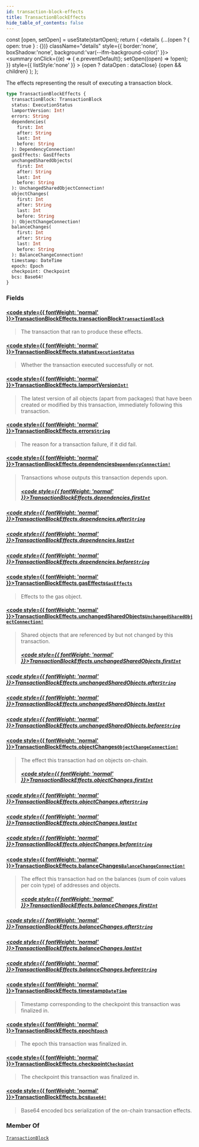 ```yaml
---
id: transaction-block-effects
title: TransactionBlockEffects
hide_table_of_contents: false
---
```









  const [open, setOpen] = useState(startOpen);
  return (
    <details {...(open ? { open: true } : {})} className="details" style={{ border:'none', boxShadow:'none', background:'var(--ifm-background-color)' }}>
      <summary
        onClick={(e) => {
          e.preventDefault();
          setOpen((open) => !open);
        }}
        style={{ listStyle:'none' }}
      >
      {open ? dataOpen : dataClose}
      </summary>
      {open && children}
    </details>
  );
};








The effects representing the result of executing a transaction block.


```graphql
type TransactionBlockEffects {
  transactionBlock: TransactionBlock
  status: ExecutionStatus
  lamportVersion: Int!
  errors: String
  dependencies(
    first: Int
    after: String
    last: Int
    before: String
  ): DependencyConnection!
  gasEffects: GasEffects
  unchangedSharedObjects(
    first: Int
    after: String
    last: Int
    before: String
  ): UnchangedSharedObjectConnection!
  objectChanges(
    first: Int
    after: String
    last: Int
    before: String
  ): ObjectChangeConnection!
  balanceChanges(
    first: Int
    after: String
    last: Int
    before: String
  ): BalanceChangeConnection!
  timestamp: DateTime
  epoch: Epoch
  checkpoint: Checkpoint
  bcs: Base64!
}
```




### Fields

#### [<code style={{ fontWeight: 'normal' }}>TransactionBlockEffects.<b>transactionBlock</b></code>](#)<Bullet />[`TransactionBlock`](/references/sui-api/graphql/reference/objects/transaction-block) <Badge class="badge badge--secondary" text="object"/> 
> 
> 
> The transaction that ran to produce these effects.
> 

#### [<code style={{ fontWeight: 'normal' }}>TransactionBlockEffects.<b>status</b></code>](#)<Bullet />[`ExecutionStatus`](/references/sui-api/graphql/reference/enums/execution-status) <Badge class="badge badge--secondary" text="enum"/> 
> 
> 
> Whether the transaction executed successfully or not.
> 

#### [<code style={{ fontWeight: 'normal' }}>TransactionBlockEffects.<b>lamportVersion</b></code>](#)<Bullet />[`Int!`](/references/sui-api/graphql/reference/scalars/int) <Badge class="badge badge--secondary" text="non-null"/> <Badge class="badge badge--secondary" text="scalar"/> 
> 
> 
> The latest version of all objects (apart from packages) that have been created or modified
> by this transaction, immediately following this transaction.
> 

#### [<code style={{ fontWeight: 'normal' }}>TransactionBlockEffects.<b>errors</b></code>](#)<Bullet />[`String`](/references/sui-api/graphql/reference/scalars/string) <Badge class="badge badge--secondary" text="scalar"/> 
> 
> 
> The reason for a transaction failure, if it did fail.
> 

#### [<code style={{ fontWeight: 'normal' }}>TransactionBlockEffects.<b>dependencies</b></code>](#)<Bullet />[`DependencyConnection!`](/references/sui-api/graphql/reference/objects/dependency-connection) <Badge class="badge badge--secondary" text="non-null"/> <Badge class="badge badge--secondary" text="object"/> 
> 
> 
> Transactions whose outputs this transaction depends upon.
> ##### [<code style={{ fontWeight: 'normal' }}>TransactionBlockEffects.dependencies.<b>first</b></code>](#)<Bullet />[`Int`](/references/sui-api/graphql/reference/scalars/int) <Badge class="badge badge--secondary" text="scalar"/> 
> 
> 
> 
> 

##### [<code style={{ fontWeight: 'normal' }}>TransactionBlockEffects.dependencies.<b>after</b></code>](#)<Bullet />[`String`](/references/sui-api/graphql/reference/scalars/string) <Badge class="badge badge--secondary" text="scalar"/> 
> 
> 
> 
> 

##### [<code style={{ fontWeight: 'normal' }}>TransactionBlockEffects.dependencies.<b>last</b></code>](#)<Bullet />[`Int`](/references/sui-api/graphql/reference/scalars/int) <Badge class="badge badge--secondary" text="scalar"/> 
> 
> 
> 
> 

##### [<code style={{ fontWeight: 'normal' }}>TransactionBlockEffects.dependencies.<b>before</b></code>](#)<Bullet />[`String`](/references/sui-api/graphql/reference/scalars/string) <Badge class="badge badge--secondary" text="scalar"/> 
> 
> 
> 
> 

#### [<code style={{ fontWeight: 'normal' }}>TransactionBlockEffects.<b>gasEffects</b></code>](#)<Bullet />[`GasEffects`](/references/sui-api/graphql/reference/objects/gas-effects) <Badge class="badge badge--secondary" text="object"/> 
> 
> 
> Effects to the gas object.
> 

#### [<code style={{ fontWeight: 'normal' }}>TransactionBlockEffects.<b>unchangedSharedObjects</b></code>](#)<Bullet />[`UnchangedSharedObjectConnection!`](/references/sui-api/graphql/reference/objects/unchanged-shared-object-connection) <Badge class="badge badge--secondary" text="non-null"/> <Badge class="badge badge--secondary" text="object"/> 
> 
> 
> Shared objects that are referenced by but not changed by this transaction.
> ##### [<code style={{ fontWeight: 'normal' }}>TransactionBlockEffects.unchangedSharedObjects.<b>first</b></code>](#)<Bullet />[`Int`](/references/sui-api/graphql/reference/scalars/int) <Badge class="badge badge--secondary" text="scalar"/> 
> 
> 
> 
> 

##### [<code style={{ fontWeight: 'normal' }}>TransactionBlockEffects.unchangedSharedObjects.<b>after</b></code>](#)<Bullet />[`String`](/references/sui-api/graphql/reference/scalars/string) <Badge class="badge badge--secondary" text="scalar"/> 
> 
> 
> 
> 

##### [<code style={{ fontWeight: 'normal' }}>TransactionBlockEffects.unchangedSharedObjects.<b>last</b></code>](#)<Bullet />[`Int`](/references/sui-api/graphql/reference/scalars/int) <Badge class="badge badge--secondary" text="scalar"/> 
> 
> 
> 
> 

##### [<code style={{ fontWeight: 'normal' }}>TransactionBlockEffects.unchangedSharedObjects.<b>before</b></code>](#)<Bullet />[`String`](/references/sui-api/graphql/reference/scalars/string) <Badge class="badge badge--secondary" text="scalar"/> 
> 
> 
> 
> 

#### [<code style={{ fontWeight: 'normal' }}>TransactionBlockEffects.<b>objectChanges</b></code>](#)<Bullet />[`ObjectChangeConnection!`](/references/sui-api/graphql/reference/objects/object-change-connection) <Badge class="badge badge--secondary" text="non-null"/> <Badge class="badge badge--secondary" text="object"/> 
> 
> 
> The effect this transaction had on objects on-chain.
> ##### [<code style={{ fontWeight: 'normal' }}>TransactionBlockEffects.objectChanges.<b>first</b></code>](#)<Bullet />[`Int`](/references/sui-api/graphql/reference/scalars/int) <Badge class="badge badge--secondary" text="scalar"/> 
> 
> 
> 
> 

##### [<code style={{ fontWeight: 'normal' }}>TransactionBlockEffects.objectChanges.<b>after</b></code>](#)<Bullet />[`String`](/references/sui-api/graphql/reference/scalars/string) <Badge class="badge badge--secondary" text="scalar"/> 
> 
> 
> 
> 

##### [<code style={{ fontWeight: 'normal' }}>TransactionBlockEffects.objectChanges.<b>last</b></code>](#)<Bullet />[`Int`](/references/sui-api/graphql/reference/scalars/int) <Badge class="badge badge--secondary" text="scalar"/> 
> 
> 
> 
> 

##### [<code style={{ fontWeight: 'normal' }}>TransactionBlockEffects.objectChanges.<b>before</b></code>](#)<Bullet />[`String`](/references/sui-api/graphql/reference/scalars/string) <Badge class="badge badge--secondary" text="scalar"/> 
> 
> 
> 
> 

#### [<code style={{ fontWeight: 'normal' }}>TransactionBlockEffects.<b>balanceChanges</b></code>](#)<Bullet />[`BalanceChangeConnection!`](/references/sui-api/graphql/reference/objects/balance-change-connection) <Badge class="badge badge--secondary" text="non-null"/> <Badge class="badge badge--secondary" text="object"/> 
> 
> 
> The effect this transaction had on the balances (sum of coin values per coin type) of
> addresses and objects.
> ##### [<code style={{ fontWeight: 'normal' }}>TransactionBlockEffects.balanceChanges.<b>first</b></code>](#)<Bullet />[`Int`](/references/sui-api/graphql/reference/scalars/int) <Badge class="badge badge--secondary" text="scalar"/> 
> 
> 
> 
> 

##### [<code style={{ fontWeight: 'normal' }}>TransactionBlockEffects.balanceChanges.<b>after</b></code>](#)<Bullet />[`String`](/references/sui-api/graphql/reference/scalars/string) <Badge class="badge badge--secondary" text="scalar"/> 
> 
> 
> 
> 

##### [<code style={{ fontWeight: 'normal' }}>TransactionBlockEffects.balanceChanges.<b>last</b></code>](#)<Bullet />[`Int`](/references/sui-api/graphql/reference/scalars/int) <Badge class="badge badge--secondary" text="scalar"/> 
> 
> 
> 
> 

##### [<code style={{ fontWeight: 'normal' }}>TransactionBlockEffects.balanceChanges.<b>before</b></code>](#)<Bullet />[`String`](/references/sui-api/graphql/reference/scalars/string) <Badge class="badge badge--secondary" text="scalar"/> 
> 
> 
> 
> 

#### [<code style={{ fontWeight: 'normal' }}>TransactionBlockEffects.<b>timestamp</b></code>](#)<Bullet />[`DateTime`](/references/sui-api/graphql/reference/scalars/date-time) <Badge class="badge badge--secondary" text="scalar"/> 
> 
> 
> Timestamp corresponding to the checkpoint this transaction was finalized in.
> 

#### [<code style={{ fontWeight: 'normal' }}>TransactionBlockEffects.<b>epoch</b></code>](#)<Bullet />[`Epoch`](/references/sui-api/graphql/reference/objects/epoch) <Badge class="badge badge--secondary" text="object"/> 
> 
> 
> The epoch this transaction was finalized in.
> 

#### [<code style={{ fontWeight: 'normal' }}>TransactionBlockEffects.<b>checkpoint</b></code>](#)<Bullet />[`Checkpoint`](/references/sui-api/graphql/reference/objects/checkpoint) <Badge class="badge badge--secondary" text="object"/> 
> 
> 
> The checkpoint this transaction was finalized in.
> 

#### [<code style={{ fontWeight: 'normal' }}>TransactionBlockEffects.<b>bcs</b></code>](#)<Bullet />[`Base64!`](/references/sui-api/graphql/reference/scalars/base-64) <Badge class="badge badge--secondary" text="non-null"/> <Badge class="badge badge--secondary" text="scalar"/> 
> 
> 
> Base64 encoded bcs serialization of the on-chain transaction effects.
> 



### Member Of

[`TransactionBlock`](/references/sui-api/graphql/reference/objects/transaction-block)  <Badge class="badge badge--secondary" text="object"/>

